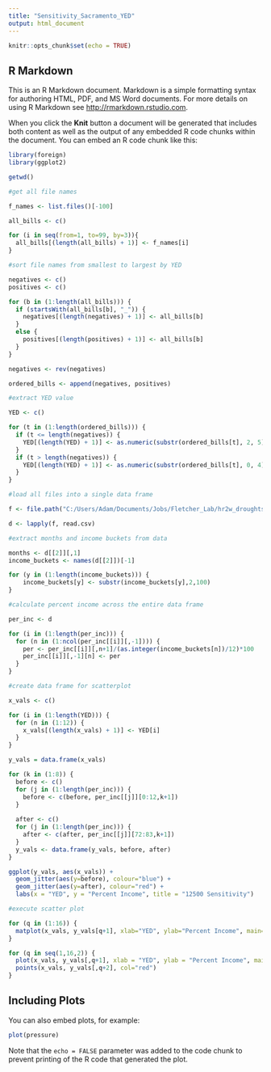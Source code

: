 ```yaml
---
title: "Sensitivity_Sacramento_YED"
output: html_document
---
```


```r
knitr::opts_chunk$set(echo = TRUE)
```

## R Markdown

This is an R Markdown document. Markdown is a simple formatting syntax for authoring HTML, PDF, and MS Word documents. For more details on using R Markdown see <http://rmarkdown.rstudio.com>.

When you click the **Knit** button a document will be generated that includes both content as well as the output of any embedded R code chunks within the document. You can embed an R code chunk like this:

```r
library(foreign)
library(ggplot2)

getwd()

#get all file names

f_names <- list.files()[-100]

all_bills <- c()

for (i in seq(from=1, to=99, by=3)){
  all_bills[(length(all_bills) + 1)] <- f_names[i]
}

#sort file names from smallest to largest by YED

negatives <- c()
positives <- c()

for (b in (1:length(all_bills))) {
  if (startsWith(all_bills[b], "_")) {
    negatives[(length(negatives) + 1)] <- all_bills[b]
  }
  else {
    positives[(length(positives) + 1)] <- all_bills[b]
  }
}

negatives <- rev(negatives)

ordered_bills <- append(negatives, positives)

#extract YED value

YED <- c()

for (t in (1:length(ordered_bills))) {
  if (t <= length(negatives)) {
    YED[(length(YED) + 1)] <- as.numeric(substr(ordered_bills[t], 2, 5))*(-1)
  }
  if (t > length(negatives)) {
    YED[(length(YED) + 1)] <- as.numeric(substr(ordered_bills[t], 0, 4))
  }
}

#load all files into a single data frame

f <- file.path("C:/Users/Adam/Documents/Jobs/Fletcher_Lab/hr2w_droughts/outputs/sacramento/sensitivity/YED/5.17", ordered_bills)

d <- lapply(f, read.csv)

#extract months and income buckets from data

months <- d[[2]][,1]
income_buckets <- names(d[[2]])[-1]

for (y in (1:length(income_buckets))) {
    income_buckets[y] <- substr(income_buckets[y],2,100)
}

#calculate percent income across the entire data frame

per_inc <- d

for (i in (1:length(per_inc))) {
  for (n in (1:ncol(per_inc[[i]][,-1]))) {
    per <- per_inc[[i]][,n+1]/(as.integer(income_buckets[n])/12)*100
    per_inc[[i]][,-1][n] <- per
  }
}

#create data frame for scatterplot

x_vals <- c()

for (i in (1:length(YED))) {
  for (n in (1:12)) {
    x_vals[(length(x_vals) + 1)] <- YED[i]
  }
}

y_vals = data.frame(x_vals)

for (k in (1:8)) {
  before <- c()
  for (j in (1:length(per_inc))) {
    before <- c(before, per_inc[[j]][0:12,k+1])
  }
  
  after <- c()
  for (j in (1:length(per_inc))) {
    after <- c(after, per_inc[[j]][72:83,k+1])
  }
  y_vals <- data.frame(y_vals, before, after)
}

ggplot(y_vals, aes(x_vals)) + 
  geom_jitter(aes(y=before), colour="blue") + 
  geom_jitter(aes(y=after), colour="red") + 
  labs(x = "YED", y = "Percent Income", title = "12500 Sensitivity")

#execute scatter plot

for (q in (1:16)) {
  matplot(x_vals, y_vals[q+1], xlab="YED", ylab="Percent Income", main=income_buckets[(q/2+0.5)])
}

for (q in seq(1,16,2)) {
  plot(x_vals, y_vals[,q+1], xlab = "YED", ylab = "Percent Income", main=income_buckets[(q/2+0.5)])
  points(x_vals, y_vals[,q+2], col="red")
}

```

## Including Plots

You can also embed plots, for example:

```r
plot(pressure)
```

Note that the `echo = FALSE` parameter was added to the code chunk to prevent printing of the R code that generated the plot.
